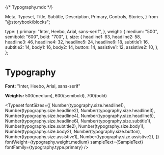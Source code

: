 {/* Typography.mdx */}

  Meta,
  Typeset,
  Title,
  Subtitle,
  Description,
  Primary,
  Controls,
  Stories,
} from "@storybook/blocks";


<Meta of={TypographyStories} />

  type: {
    primary: "Inter, Heebo, Arial, sans-serif",
  },
  weight: {
    medium: "500",
    semibold: "600",
    bold: "700",
  },
  size: {
    headline1: 93,
    headline2: 58,
    headline3: 46,
    headline4: 32,
    headline5: 24,
    headline6: 18,
    subtitle1: 16,
    subtitle2: 14,
    body1: 16,
    body2: 14,
    button: 14,
    assistive1: 12,
    assistive2: 10,
  },
};


# Typography

**Font:** "Inter, Heebo, Arial, sans-serif"

**Weights:** 500(medium), 600(semibold), 700(bold)

<Typeset
  fontSizes={[
    Number(typography.size.headline1),
    Number(typography.size.headline2),
    Number(typography.size.headline3),
    Number(typography.size.headline4),
    Number(typography.size.headline5),
    Number(typography.size.headline6),
    Number(typography.size.subtitle1),
    Number(typography.size.subtitle2),
    Number(typography.size.body1),
    Number(typography.size.body2),
    Number(typography.size.button),
    Number(typography.size.assistive1),
    Number(typography.size.assistive2),
  ]}
  fontWeight={typography.weight.medium}
  sampleText={SampleText}
  fontFamily={typography.type.primary}
/>

<Title />

<Subtitle />

<Description />

<Primary />

<Controls />

<Stories />
